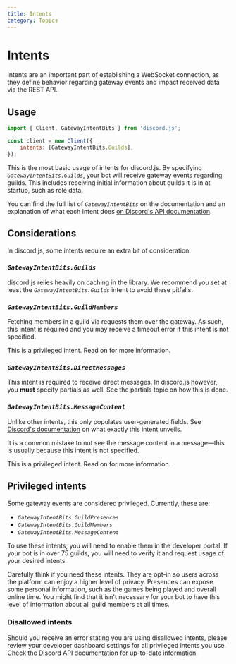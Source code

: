 ```yaml
---
title: Intents
category: Topics
---
```


# Intents

Intents are an important part of establishing a WebSocket connection, as they define behavior regarding gateway events and impact received data via the REST API.

## Usage

```js
import { Client, GatewayIntentBits } from 'discord.js';

const client = new Client({
	intents: [GatewayIntentBits.Guilds],
});
```

This is the most basic usage of intents for discord.js. By specifying _`GatewayIntentBits.Guilds`_, your bot will receive gateway events regarding guilds. This includes receiving initial information about guilds it is in at startup, such as role data.

You can find the full list of _`GatewayIntentBits`_ <DiscordAPITypesLink type="enum" parent="GatewayIntentBits">on the documentation</DiscordAPITypesLink> and an explanation of what each intent does [on Discord's API documentation](https://discord.com/developers/docs/topics/gateway#list-of-intents).

## Considerations

In discord.js, some intents require an extra bit of consideration.

### _`GatewayIntentBits.Guilds`_

discord.js relies heavily on caching in the library. We recommend you set at least the _`GatewayIntentBits.Guilds`_ intent to avoid these pitfalls.

### _`GatewayIntentBits.GuildMembers`_

Fetching members in a guild via <DocsLink type="class" parent="GuildMemberManager" symbol="fetch" brackets /> requests them over the gateway. As such, this intent is required and you may receive a timeout error if this intent is not specified.

<Alert title="Info" type="info">
	This is a privileged intent. Read on for more information.
</Alert>

### _`GatewayIntentBits.DirectMessages`_

This intent is required to receive direct messages. In discord.js however, you **must** specify partials as well. See the partials topic on how this is done.

### _`GatewayIntentBits.MessageContent`_

Unlike other intents, this only populates user-generated fields. See [Discord's documentation](https://discord.com/developers/docs/topics/gateway#message-content-intent) on what exactly this intent unveils.

It is a common mistake to not see the message content in a message—this is usually because this intent is not specified.

<Alert title="Info" type="info">
	This is a privileged intent. Read on for more information.
</Alert>

## Privileged intents

Some gateway events are considered privileged. Currently, these are:

- _`GatewayIntentBits.GuildPresences`_
- _`GatewayIntentBits.GuildMembers`_
- _`GatewayIntentBits.MessageContent`_

To use these intents, you will need to enable them in the developer portal. If your bot is in over 75 guilds, you will need to verify it and request usage of your desired intents.

Carefully think if you need these intents. They are opt-in so users across the platform can enjoy a higher level of privacy. Presences can expose some personal information, such as the games being played and overall online time. You might find that it isn't necessary for your bot to have this level of information about all guild members at all times.

### Disallowed intents

Should you receive an error stating you are using disallowed intents, please review your developer dashboard settings for all privileged intents you use. Check the Discord API documentation for up-to-date information.
